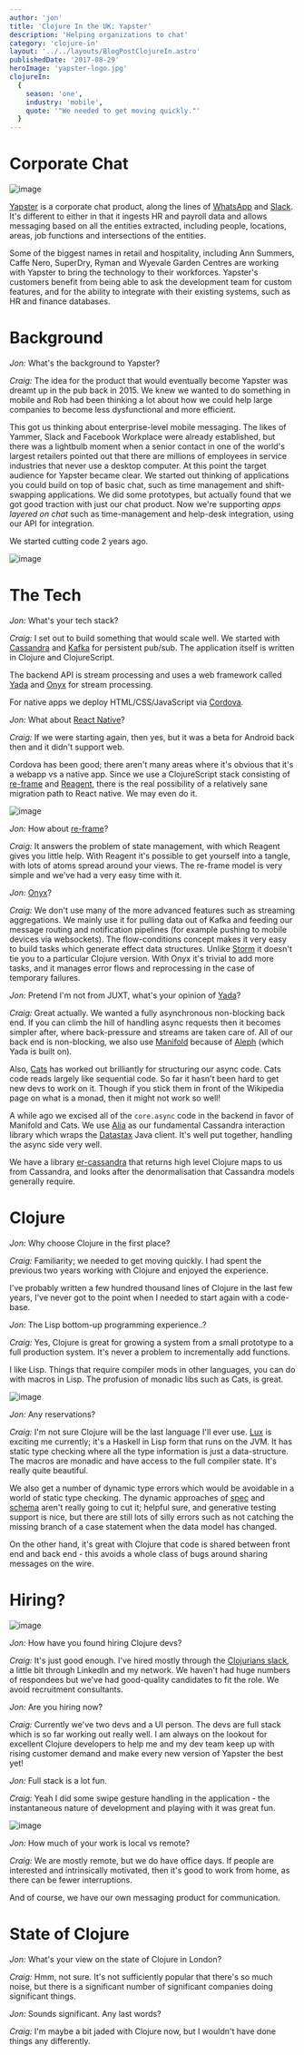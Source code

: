 ```yaml
---
author: 'jon'
title: 'Clojure In the UK: Yapster'
description: 'Helping organizations to chat'
category: 'clojure-in'
layout: '../../layouts/BlogPostClojureIn.astro'
publishedDate: '2017-08-29'
heroImage: 'yapster-logo.jpg'
clojureIn:
  {
    season: 'one',
    industry: 'mobile',
    quote: '"We needed to get moving quickly."'
  }
---
```



# Corporate Chat


<Image alt='image' src={yb} />

[Yapster](https://www.yapster.info/) is a corporate chat product, along
the lines of [WhatsApp](https://www.whatsapp.com/) and
[Slack](https://slack.com). It's different to either in that it ingests
HR and payroll data and allows messaging based on all the entities
extracted, including people, locations, areas, job functions and
intersections of the entities.

Some of the biggest names in retail and hospitality, including Ann
Summers, Caffe Nero, SuperDry, Ryman and Wyevale Garden Centres are
working with Yapster to bring the technology to their workforces.
Yapster's customers benefit from being able to ask the development team
for custom features, and for the ability to integrate with their
existing systems, such as HR and finance databases.

# Background

_Jon:_ What's the background to Yapster?

_Craig:_ The idea for the product that would eventually become Yapster
was dreamt up in the pub back in 2015. We knew we wanted to do something
in mobile and Rob had been thinking a lot about how we could help large
companies to become less dysfunctional and more efficient.

This got us thinking about enterprise-level mobile messaging. The likes
of Yammer, Slack and Facebook Workplace were already established, but
there was a lightbulb moment when a senior contact in one of the world's
largest retailers pointed out that there are millions of employees in
service industries that never use a desktop computer. At this point the
target audience for Yapster became clear. We started out thinking of
applications you could build on top of basic chat, such as time
management and shift-swapping applications. We did some prototypes, but
actually found that we got good traction with just our chat product. Now
we're supporting _apps layered on chat_ such as time-management and
help-desk integration, using our API for integration.

We started cutting code 2 years ago.


<Image alt='image' width={200} src={ony} />

# The Tech

_Jon:_ What's your tech stack?

_Craig:_ I set out to build something that would scale well. We started
with [Cassandra](http://cassandra.apache.org/) and
[Kafka](https://kafka.apache.org/) for persistent pub/sub. The
application itself is written in Clojure and ClojureScript.

The backend API is stream processing and uses a web framework called
[Yada](https://github.com/juxt/yada) and
[Onyx](https://github.com/onyx-platform/onyx) for stream processing.

For native apps we deploy HTML/CSS/JavaScript via
[Cordova](http://mubaloo.com/cordova-vs-native-apps/).

_Jon:_ What about [React
Native](https://facebook.github.io/react-native/)?

_Craig:_ If we were starting again, then yes, but it was a beta for
Android back then and it didn't support web.

Cordova has been good; there aren't many areas where it's obvious that
it's a webapp vs a native app. Since we use a ClojureScript stack
consisting of [re-frame](https://github.com/Day8/re-frame) and
[Reagent](https://reagent-project.github.io/), there is the real
possibility of a relatively sane migration path to React native. We may
even do it.


<Image alt='image' src={yt} />

_Jon:_ How about [re-frame](https://github.com/Day8/re-frame)?

_Craig:_ It answers the problem of state management, with which Reagent
gives you little help. With Reagent it's possible to get yourself into a
tangle, with lots of atoms spread around your views. The re-frame model
is very simple and we've had a very easy time with it.

_Jon:_ [Onyx](https://github.com/onyx-platform/onyx)?

_Craig:_ We don't use many of the more advanced features such as
streaming aggregations. We mainly use it for pulling data out of Kafka
and feeding our message routing and notification pipelines (for example
pushing to mobile devices via websockets). The flow-conditions concept
makes it very easy to build tasks which generate effect data structures.
Unlike [Storm](http://storm.apache.org/) it doesn't tie you to a
particular Clojure version. With Onyx it's trivial to add more tasks,
and it manages error flows and reprocessing in the case of temporary
failures.

_Jon:_ Pretend I'm not from JUXT, what's your opinion of
[Yada](https://github.com/juxt/yada)?

_Craig:_ Great actually. We wanted a fully asynchronous non-blocking
back end. If you can climb the hill of handling async requests then it
becomes simpler after, where back-pressure and streams are taken care
of. All of our back end is non-blocking, we also use
[Manifold](https://github.com/ztellman/manifold) because of
[Aleph](https://github.com/ztellman/aleph) (which Yada is built on).

Also, [Cats](https://github.com/funcool/cats) has worked out brilliantly
for structuring our async code. Cats code reads largely like sequential
code. So far it hasn't been hard to get new devs to work on it. Though
if you stick them in front of the Wikipedia page on what is a monad,
then it might not work so well!

A while ago we excised all of the `core.async` code in the backend in
favor of Manifold and Cats. We use
[Alia](https://github.com/mpenet/alia) as our fundamental Cassandra
interaction library which wraps the
[Datastax](https://www.datastax.com/) Java client. It's well put
together, handling the async side very well.

We have a library
[er-cassandra](https://github.com/employeerepublic/er-cassandra) that
returns high level Clojure maps to us from Cassandra, and looks after
the denormalisation that Cassandra models generally require.

# Clojure

_Jon:_ Why choose Clojure in the first place?

_Craig:_ Familiarity; we needed to get moving quickly. I had spent the
previous two years working with Clojure and enjoyed the experience.

I've probably written a few hundred thousand lines of Clojure in the
last few years, I've never got to the point when I needed to start again
with a code-base.

_Jon:_ The Lisp bottom-up programming experience..?

_Craig:_ Yes, Clojure is great for growing a system from a small
prototype to a full production system. It's never a problem to
incrementally add functions.

I like Lisp. Things that require compiler mods in other languages, you
can do with macros in Lisp. The profusion of monadic libs such as Cats,
is great.


<Image alt='image' src={lux} />

_Jon:_ Any reservations?

_Craig:_ I'm not sure Clojure will be the last language I'll ever use.
[Lux](https://github.com/LuxLang/lux) is exciting me currently; it's a
Haskell in Lisp form that runs on the JVM. It has static type checking
where all the type information is just a data-structure. The macros are
monadic and have access to the full compiler state. It's really quite
beautiful.

We also get a number of dynamic type errors which would be avoidable in
a world of static type checking. The dynamic approaches of
[spec](https://clojure.org/about/spec) and
[schema](https://github.com/plumatic/schema) aren't really going to cut
it; helpful sure, and generative testing support is nice, but there are
still lots of silly errors such as not catching the missing branch of a
case statement when the data model has changed.

On the other hand, it's great with Clojure that code is shared between
front end and back end - this avoids a whole class of bugs around
sharing messages on the wire.

# Hiring?


<Image alt='image' src={cc} />

_Jon:_ How have you found hiring Clojure devs?

_Craig:_ It's just good enough. I've hired mostly through the
[Clojurians slack](https://clojurians.slack.com/messages/clojure-uk), a
little bit through LinkedIn and my network. We haven't had huge numbers
of respondees but we've had good-quality candidates to fit the role. We
avoid recruitment consultants.

_Jon:_ Are you hiring now?

_Craig:_ Currently we've two devs and a UI person. The devs are full
stack which is so far working out really well. I am always on the
lookout for excellent Clojure developers to help me and my dev team keep
up with rising customer demand and make every new version of Yapster the
best yet!

_Jon:_ Full stack is a lot fun.

_Craig:_ Yeah I did some swipe gesture handling in the application - the
instantaneous nature of development and playing with it was great fun.


<Image alt='image' src={yt2} />

_Jon:_ How much of your work is local vs remote?

_Craig:_ We are mostly remote, but we do have office days. If people are
interested and intrinsically motivated, then it's good to work from
home, as there can be fewer interruptions.

And of course, we have our own messaging product for communication.

# State of Clojure

_Jon:_ What's your view on the state of Clojure in London?

_Craig:_ Hmm, not sure. It's not sufficiently popular that there's so
much noise, but there is a significant number of significant companies
doing significant things.

_Jon:_ Sounds significant. Any last words?

_Craig:_ I'm maybe a bit jaded with Clojure now, but I wouldn't have
done things any differently.
